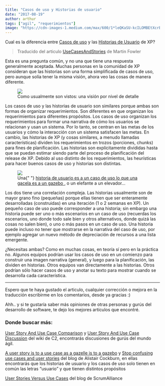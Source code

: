 ```yaml
---
title: "Casos de uso y Historias de usuario"
date: "2017-08-19"
author: arthur
tags: ["agil", "requerimientos"]
image: "https://cdn-images-1.medium.com/max/600/1*leQKaSU-kcILOMBEtXcrBg.png"
---
```


Cual es la diferencia entre [Casos de uso](https://martinfowler.com/bliki/UseCase.html) y las [Historias de Usuario](https://martinfowler.com/bliki/UserStory.html) de XP?

> Traducido del articulo [UseCasesAndStories](https://martinfowler.com/bliki/UseCasesAndStories.html) de Martin Fowler

Esta es una pregunta común, y no una que tiene una respuesta generalmente aceptada. Muchas personas en la comunidad de XP consideran que las historias son una forma simplificada de casos de uso, pero aunque solía tener la misma visión, ahora veo las cosas de manera diferente.

<figure>
  <img src="https://cdn-images-1.medium.com/max/800/1*rlSmfomx0dbsueiD41zrPg.png" />
  <figcaption>
    Como usualmente son vistos: una visión por nivel de detalle
  </figcaption>
</figure>

Los casos de uso y las historias de usuario son similares porque ambas son formas de organizar requerimientos. Son diferentes en que organizan los requerimientos para diferentes propósitos. Los casos de uso organizan los requerimientos para formar una narrativa de cómo los usuarios se relacionan y usan un sistema. Por lo tanto, se centran en las metas de los usuarios y cómo la interacción con un sistema satisfacen las metas. En cambio, las historias de XP (y cosas similares, a menudo llamadas características) dividen los requerimientos en trozos (porciones, chunks) para fines de planificación. Las historias son explícitamente divididas hasta que se puedan estimar siendo parte del proceso de planificación del release de XP. Debido al uso distinto de los requerimientos, las heurísticas para hacer buenos casos de uso y historias son distintas.

<figure>
  <img src="https://cdn-images-1.medium.com/max/600/1*leQKaSU-kcILOMBEtXcrBg.png" />
  <figcaption>
    Una{" "}
    <a href="http://alistair.cockburn.us/A+user+story+is+to+a+use+case+as+a+gazelle+is+to+a+gazebo">
      historia de usuario es a un caso de uso lo que una gacela es a un gazebo
    </a>
    , o un elefante a un elevador…
  </figcaption>
</figure>

Los dos tiene una correlación compleja. Las historias usualmente son de mayor grano fino (pequeñas) porque ellas tienen que ser enteramente desarrolladas (construidas) en una iteración (1 o 2 semanas en XP). Un pequeño caso de uso puede corresponder a una historia; sin embargo una historia puede ser uno o más escenarios en un caso de uso (recuerdas los escenarios, uno donde todo sale bien y otros alternativos, donde quizá las cosas no salen bien), o uno o más pasos en un caso de uso. Una historia puede incluso no tener que mostrarse en la narrativa del caso de uso, por ejemplo agregar un nuevo método de depreciación de recursos a una lista emergente.

¿Necesitas ambas? Como en muchas cosas, en teoría sí pero en la práctica no. Algunos equipos podrían usar los casos de uso en un comienzo para construir una imagen narrativa (general), y luego para la planificación, las dividen en historias. Otros equipos van directamente a las historias. Otros podrían sólo hacer casos de uso y anotar su texto para mostrar cuando se desarrolla cada característica.

---

Espero que te haya gustado el articulo, cualquier corrección o mejora en la traducción escribirme en los comentarios, desde ya gracias :)

Ahh.. y si te gustaría saber más opiniones de otras personas y gurús del desarrollo de software, te dejo los mejores artículos que encontré.

### Donde buscar más:

[User Story And Use Case Comparison](http://wiki.c2.com/?UserStoryAndUseCaseComparison) y [User Story And Use Case Discussion](http://wiki.c2.com/?UserStoryAndUseCaseDiscussion) del wiki de C2, encontrarás discusiones de gurús del mundo ágil.

[A user story is to a use case as a gazelle is to a gazebo](http://alistair.cockburn.us/A+user+story+is+to+a+use+case+as+a+gazelle+is+to+a+gazebo) y [Stop confusing use cases and user stories](http://alistair.cockburn.us/Stop+confusing+use+cases+and+user+stories) del blog de Alistair Cockburn, en ellas encontrarás que los historias de usuario y los casos de uso solo tienen en común las letras “usuario” y que tienen distintos propósitos

[User Stories Versus Use Cases](https://www.scrumalliance.org/community/articles/2015/october/user-stories-vs-use-cases) del blog de ScrumAlliance
